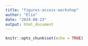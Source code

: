 ```yaml
---
title: "figures-access-workshop"
author: "Elio"
date: "2024-08-23"
output: html_document
---
```


```r
knitr::opts_chunk$set(echo = TRUE)
```
